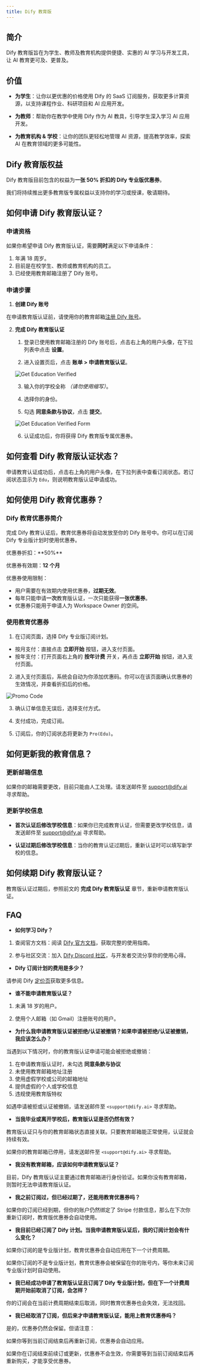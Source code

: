 ```yaml
---
title: Dify 教育版
---
```


## 简介

Dify 教育版旨在为学生、教师及教育机构提供便捷、实惠的 AI 学习与开发工具，让 AI 教育更可及、更普及。

## 价值

-   **为学生**：让你以更优惠的价格使用 Dify 的 SaaS 订阅服务，获取更多计算资源，以支持课程作业、科研项目和 AI 应用开发。

-   **为教师**：帮助你在教学中使用 Dify 作为 AI 教具，引导学生深入学习 AI 应用开发。

-   **为教育机构 & 学校**：让你的团队更轻松地管理 AI 资源，提高教学效率，探索 AI 在教育领域的更多可能性。

## Dify 教育版权益

Dify 教育版目前包含的权益为**一张 50% 折扣的 Dify 专业版优惠券**。

<Info>
我们将持续推出更多教育版专属权益以支持你的学习或授课，敬请期待。
</Info>

## 如何申请 Dify 教育版认证？

### 申请资格

如果你希望申请 Dify 教育版认证，需要**同时**满足以下申请条件：

1.  年满 18 周岁。
2.  目前是在校学生、教师或教育机构的员工。
3.  已经使用教育邮箱注册了 Dify 账号。

### 申请步骤

1.  **创建 Dify 账号**

在申请教育版认证前，请使用你的教育邮箱[注册 Dify 账号](https://cloud.dify.ai/signin)。

2.  **完成 Dify 教育版认证**

    1.  登录已使用教育邮箱注册的 Dify 账号后，点击右上角的用户头像，在下拉列表中点击 **设置**。

    2.  进入设置页后，点击 **账单 > 申请教育版认证**。

    ![Get Education Verified](https://assets-docs.dify.ai/2025/03/662ee0255a499ab4184fd617e0f5767d.png)

    3.  输入你的学校全称 *（请勿使用缩写）*。

    4.  选择你的身份。

    5.  勾选 **同意条款与协议**，点击 **提交**。

    ![Get Education Verified Form](https://assets-docs.dify.ai/2025/03/47bf2c0674b04ad7eced99adb57ef7dc.png)

    6.  认证成功后，你将获得 Dify 教育版专属优惠券。

## 如何查看 Dify 教育版认证状态？

申请教育认证成功后，点击右上角的用户头像，在下拉列表中查看订阅状态。若订阅状态显示为 `Edu`，则说明教育版认证申请成功。

## 如何使用 Dify 教育优惠券？

### Dify 教育优惠券简介

完成 Dify 教育认证后，教育优惠券将自动发放至你的 Dify 账号中。你可以在订阅 Dify 专业版计划时使用优惠券。

<Info>
优惠券折扣：**50%**

优惠券有效期：**12 个月**

优惠券使用限制：
-   用户需要在有效期内使用优惠券，**过期无效**。
-   每年只能申请**一次**教育版认证，一次只能获得**一张优惠券**。
-   优惠券只能用于申请人为 Workspace Owner 的空间。
</Info>

### 使用教育优惠券

1.  在订阅页面，选择 Dify 专业版订阅计划。

- 按月支付：直接点击 **立即开始** 按钮，进入支付页面。
- 按年支付：打开页面右上角的 **按年计费** 开关，再点击 **立即开始** 按钮，进入支付页面。

2.  进入支付页面后，系统会自动为你添加优惠码。你可以在该页面确认优惠券的生效情况，并查看折扣后的价格。

![Promo Code](https://assets-docs.dify.ai/2025/03/b72d21a1df9cfa1adcf2271fa8d9bb69.png)

3.  确认订单信息无误后，选择支付方式。

4.  支付成功，完成订阅。

5.  订阅后，你的订阅状态将更新为 `Pro(Edu)`。

## 如何更新我的教育信息？

### 更新邮箱信息

如果你的邮箱需要更改，目前只能由人工处理。请发送邮件至 [support@dify.ai](mailto:support@dify.ai) 寻求帮助。

### 更新学校信息

-   **首次认证后修改学校信息**：如果你已完成教育认证，但需要更改学校信息，请发送邮件至 [support@dify.ai](mailto:support@dify.ai) 寻求帮助。

-   **认证过期后修改学校信息**：当你的教育认证过期后，重新认证时可以填写新学校的信息。

## 如何续期 Dify 教育版认证？

教育版认证过期后，参照前文的 **完成 Dify 教育版认证** 章节，重新申请教育版认证。

## FAQ

-   **如何学习 Dify？**

1. 查阅官方文档：阅读 [Dify 官方文档](https://docs.dify.ai/)，获取完整的使用指南。
    
2. 参与社区交流：加入 [Dify Discord 社区](https://discord.com/invite/FngNHpbcY7)，与开发者交流分享你的使用心得。

-   **Dify 订阅计划的费用是多少？**

请参阅 Dify [定价页](https://dify.ai/pricing)获取更多信息。

-   **谁不能申请教育版认证？**

1.  未满 18 岁的用户。

2.  使用个人邮箱（如 Gmail）注册账号的用户。

-   **为什么我申请教育版认证被拒绝/认证被撤销？如果申请被拒绝/认证被撤销，我应该怎么办？**

当遇到以下情况时，你的教育版认证申请可能会被拒绝或撤销：

1. 在申请教育版认证时，未勾选 **同意条款与协议**
2. 未使用教育邮箱地址注册
3. 使用虚假学校或公司的邮箱地址
4. 提供虚假的个人或学校信息
5. 违规使用教育版特权

如遇申请被拒或认证被撤销，请发送邮件至 `<support@dify.ai>` 寻求帮助。

-   **当我毕业或离开学校后，教育版认证是否仍然有效？**

教育版认证只与你的教育邮箱状态直接关联。只要教育邮箱能正常使用，认证就会持续有效。

如果你的教育邮箱已停用，请发送邮件至 `<support@dify.ai>` 寻求帮助。

-   **我没有教育邮箱，应该如何申请教育版认证？**

目前，Dify 教育版认证主要通过教育邮箱进行身份验证。如果你没有教育邮箱，则暂时无法申请教育版认证。

-   **我之前订阅过，但已经过期了，还能用教育优惠券吗？**

如果你的订阅已经到期，但你的账户仍然绑定了 Stripe 付款信息，那么在下次你重新订阅时，教育版优惠券会自动使用。

-   **我目前已经订阅了 Dify 计划。当我申请教育版认证后，我的订阅计划会有什么变化？**

如果你订阅的是专业版计划，教育优惠券会自动应用在下一个计费周期。

如果你订阅的不是专业版计划，教育优惠券会被保留在你的账号内，等你未来订阅专业版计划时自动使用。

-   **我已经成功申请了教育版认证且订阅了 Dify 专业版计划，但在下一个计费周期开始前取消了订阅，会怎样？**

你的订阅会在当前计费周期结束后取消，同时教育优惠券也会失效，无法找回。

-   **我已经取消了订阅，但后来才申请教育版认证，能用上教育优惠券吗？**

是的，优惠券仍然会保留。但请注意：

如果你等到当前订阅结束后再重新订阅，优惠券会自动应用。

如果你在订阅结束前续订或更新，优惠券不会生效，你需要等到当前订阅结束后再重新购买，才能享受优惠券。
